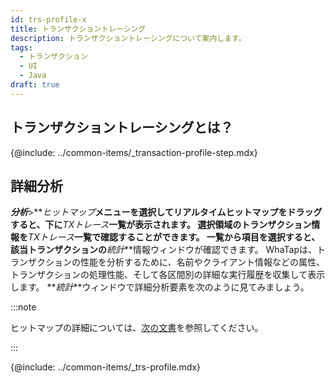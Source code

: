 ```yaml
---
id: trs-profile-x
title: トランザクショントレーシング
description: トランザクショントレーシングについて案内します。
tags:
  - トランザクション
  - UI
  - Java
draft: true
---
```


## トランザクショントレーシングとは？

{@include: ../common-items/_transaction-profile-step.mdx}  

## 詳細分析

**_分析_**>**_ヒットマップ_**メニューを選択してリアルタイムヒットマップをドラッグすると、下に**_TXトレース_**一覧が表示されます。 選択領域のトランザクション情報を**_TXトレース_**一覧で確認することができます。 一覧から項目を選択すると、該当トランザクションの**_統計_**情報ウィンドウが確認できます。 WhaTapは、トランザクションの性能を分析するために、名前やクライアント情報などの属性、トランザクションの処理性能、そして各区間別の詳細な実行履歴を収集して表示します。 **_統計_**ウィンドウで詳細分析要素を次のように見てみましょう。 

:::note

ヒットマップの詳細については、[次の文書](trs-view#details)を参照してください。

:::

{@include: ../common-items/_trs-profile.mdx} 
